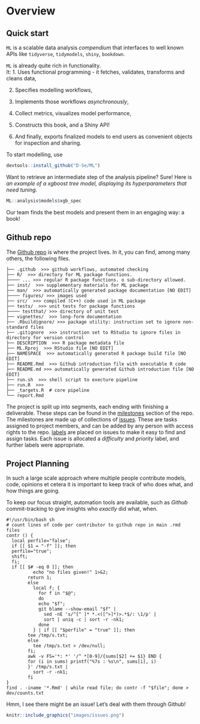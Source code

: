 # Overview {#overview}

## Quick start

::: package
`ML` is a scalable data analysis *compendium* that interfaces to well known APIs like `tidyverse`, `tidymodels`, `shiny`, `bookdown`.
:::

`ML` is already quite rich in functionality.  
It: 1. Uses functional programming - it fetches, validates, transforms and cleans data,

2.  Specifies modelling workflows,

3.  Implements those workflows *asynchronously*,

4.  Collect metrics, visualizes model performance,

5.  Constructs this book, and a Shiny API!

6.  And finally, exports finalized models to end users as convenient objects for inspection and sharing.

To start modelling, use

``` r
devtools::install_github("D-Se/ML")
```

Want to retrieve an intermediate step of the analysis pipeline? Sure! Here is *an example of a xgboost tree model, displaying its hyperparameters that need tuning.*

```r
ML::analysis$models$xgb_spec
```

::: theory
Our team finds the best models and present them in an engaging way: a book!
:::

## Github repo

The [Github repo](https://github.com/D-Se/ML) is where the project lives. In it, you can find, among many others, the following files.

```verbatim
├── .github  >>> github workflows, automated checking
├── R/  >>> directory for ML package functions.
├──── ... >>> regular R package functions. o sub-directory allowed.
├── inst/  >>> supplementary materials for ML package
├── man/  >>> automatically generated package documentation [NO EDIT]
├──── figures/ >>> images used
├── src/  >>> compiled (C++) code used in ML package
├── tests/  >>> unit tests for package functions
├──── testthat/ >>> directory of unit test
├── vignettes/  >>> long-form documentation
├── .Rbuildignore/ >>> package utility: instruction set to ignore non-standard files
├── .gitignore  >>> instruction set to RStudio to ignore files in directory for version control
├── DESCRIPTION  >>> R package metadata file
├── ML.Rproj  >>> RStudio file [NO EDIT]
├── NAMESPACE  >>> automatically generated R package build file [NO EDIT]
├── README.Rmd  >>> Github introduction file with executable R code
├── README.md >>> automatically generated Github introduction file [NO EDIT]
├── run.sh  >>> shell script to execture pipeline
├── run.R  >>>
├── _targets.R  # core pipeline
└── report.Rmd  
```

The project is split up into segments, each ending with finishing a deliverable. These steps can be found in the [milestones](https://github.com/D-Se/ML/milestones) section of the repo. The milestones are made up of collections of [issues](https://github.com/D-Se/ML/issues). These are tasks assigned to project members, and can be added by any person with access rights to the repo. [labels](https://github.com/D-Se/ML/labels) are placed on issues to make it easy to find and assign tasks. Each issue is allocated a *difficulty* and *priority* label, and further labels were appropriate.

## Project Planning

In such a large scale approach where multiple people contribute models, code, opinions et cetera it is important to keep track of who does what, and how things are going.

To keep our focus straight, automation tools are available, such as *Github* commit-tracking to give insights who *exactly* did what, when.

```verbatim
#!/usr/bin/bash sh
# count lines of code per contributor to github repo in main .rmd files
contr () {
  local perfile="false";
  if [[ $1 = "-f" ]]; then
  perfile="true";
  shift;
  fi;
  if [[ $# -eq 0 ]]; then
          echo "no files given!" 1>&2;
        return 1;
        else
          local f; {
            for f in "$@";
            do
            echo "$f";
            git blame --show-email "$f" |
              sed -nE 's/^[^ ]* *.<([^>]*)>.*$/: \1/p' |
              sort | uniq -c | sort -r -nk1;
            done
          } | if [[ "$perfile" = "true" ]]; then
        tee /tmp/s.txt;
        else
          tee /tmp/s.txt > /dev/null;
        fi;
        awk -v FS='*: *' '/^ *[0-9]/{sums[$2] += $1} END {
        for (i in sums) printf("%7s : %s\n", sums[i], i)
        }' /tmp/s.txt |
          sort -r -nk1;
        fi
}
find . -iname '*.Rmd' | while read file; do contr -f "$file"; done > dev/counts.txt
```

Hmm, I see there might be an issue! Let's deal with them through Github!

```r
knitr::include_graphics("images/issues.png")
```

